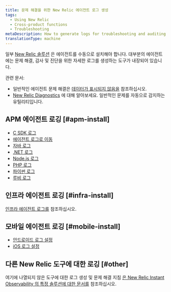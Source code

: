 ```yaml
---
title: 문제 해결을 위한 New Relic 에이전트 로그 생성
tags:
  - Using New Relic
  - Cross-product functions
  - Troubleshooting
metaDescription: How to generate logs for troubleshooting and auditing for New Relic agents.
translationType: machine
---
```


일부 [New Relic 솔루션](https://newrelic.com/instant-observability/) 은 에이전트를 수동으로 설치해야 합니다. 대부분의 에이전트에는 문제 해결, 감사 및 진단을 위한 자세한 로그를 생성하는 도구가 내장되어 있습니다.

관련 문서:

* 일반적인 에이전트 문제 해결은 [데이터가 표시되지 않음을](/docs/agents/manage-apm-agents/troubleshooting/not-seeing-data) 참조하십시오.
* [New Relic Diagnostics](/docs/using-new-relic/cross-product-functions/troubleshooting/new-relic-diagnostics) 에 대해 알아보세요. 일반적인 문제를 자동으로 감지하는 유틸리티입니다.

## APM 에이전트 로깅 [#apm-install]

* [C SDK 로그](/docs/agents/c-sdk/install-configure/install-c-sdk-compile-link-your-code#logging)
* [에이전트 로그로 이동](/docs/agents/go-agent/configuration/go-agent-logging)
* [자바 로그](/docs/agents/java-agent/troubleshooting/generate-debug-logs-troubleshooting-java)
* [.NET 로그](/docs/agents/net-agent/troubleshooting/generate-logs-troubleshooting-net)
* [Node.js 로그](/docs/agents/nodejs-agent/troubleshooting/generate-trace-log-troubleshooting-nodejs)
* [PHP 로그](/docs/agents/php-agent/troubleshooting/generating-logs-troubleshooting-php)
* [파이썬 로그](/docs/agents/python-agent/troubleshooting/python-agent-logging)
* [루비 로그](/docs/agents/ruby-agent/troubleshooting/generating-logs-troubleshooting-ruby)

## 인프라 에이전트 로깅 [#infra-install]

[인프라 에이전트 로그를](/docs/infrastructure/new-relic-infrastructure/troubleshooting/generate-logs-troubleshooting-infrastructure) 참조하십시오.

## 모바일 에이전트 로깅 [#mobile-install]

* [안드로이드 로그 설정](/docs/mobile-monitoring/new-relic-mobile-android/api-guides/android-agent-configuration-feature-flags#logging)
* [iOS 로그 설정](/docs/mobile-monitoring/new-relic-mobile-ios/installation/ios-manual-installation#logging)

## 다른 New Relic 도구에 대한 로깅 [#other]

여기에 나열되지 않은 도구에 대한 로그 생성 및 문제 해결 지침 [은 New Relic Instant Observability 의 특정 솔루션에 대한 문서를](https://newrelic.com/instant-observability/) 참조하십시오.